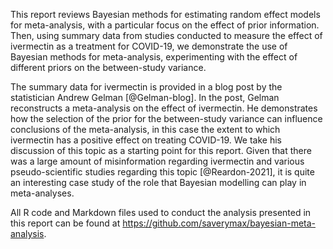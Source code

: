 \section{Introduction}

This report reviews Bayesian methods for estimating random effect models for meta-analysis, with a particular focus on the effect of prior information. Then, using summary data from studies conducted to measure the effect of ivermectin as a treatment for COVID-19, we demonstrate the use of Bayesian methods for meta-analysis, experimenting with the effect of different priors on the between-study variance.

The summary data for ivermectin is provided in a blog post by the statistician Andrew Gelman [@Gelman-blog]. In the post, Gelman reconstructs a meta-analysis on the effect of ivermectin. He demonstrates how the selection of the prior for the between-study variance can influence conclusions of the meta-analysis, in this case the extent to which ivermectin has a positive effect on treating COVID-19. We take his discussion of this topic as a starting point for this report. Given that there was a large amount of misinformation regarding ivermectin and various pseudo-scientific studies regarding this topic [@Reardon-2021], it is quite an interesting case study of the role that Bayesian modelling can play in meta-analyses.

All R code and Markdown files used to conduct the analysis presented in this report can be found at <https://github.com/saverymax/bayesian-meta-analysis>.